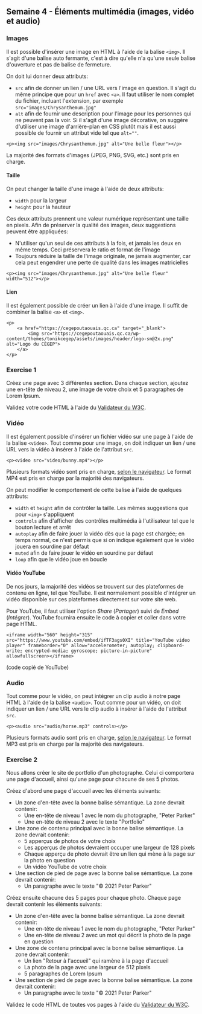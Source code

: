 ## Semaine 4 - Éléments multimédia (images, vidéo et audio)

### Images

Il est possible d'insérer une image en HTML à l'aide de la balise `<img>`. Il s'agit d'une balise auto fermante, c'est à dire qu'elle n'a qu'une seule balise d'ouverture et pas de balise de fermeture.

On doit lui donner deux attributs:

- `src` afin de donner un lien / une URL vers l'image en question. Il s'agit du même principe que pour un `href` avec `<a>`. Il faut utiliser le nom complet du fichier, incluant l'extension, par exemple `src="images/Chrysanthemum.jpg"`
- `alt` afin de fournir une description pour l'image pour les personnes qui ne peuvent pas la voir. Si il s'agit d'une image décorative, on suggère d'utiliser une image d'arrière-plan en CSS plutôt mais il est aussi possible de fournir un attribut vide tel que `alt=""`.

```
<p><img src="images/Chrysanthemum.jpg" alt="Une belle fleur"></p>
```

La majorité des formats d'images (JPEG, PNG, SVG, etc.) sont pris en charge.

#### Taille

On peut changer la taille d'une image à l'aide de deux attributs:

- `width` pour la largeur
- `height` pour la hauteur

Ces deux attributs prennent une valeur numérique représentant une taille en pixels. Afin de préserver la qualité des images, deux suggestions peuvent être appliquées:

- N'utiliser qu'un seul de ces attributs à la fois, et jamais les deux en même temps. Ceci préservera le ratio et format de l'image
- Toujours réduire la taille de l'image originale, ne jamais augmenter, car cela peut engendrer une perte de qualité dans les images matricielles

```
<p><img src="images/Chrysanthemum.jpg" alt="Une belle fleur" width="512"></p>
```

#### Lien

Il est également possible de créer un lien à l'aide d'une image. Il suffit de combiner la balise `<a>` et `<img>`.

```
<p>
	<a href="https://cegepoutaouais.qc.ca" target="_blank">
		<img src="https://cegepoutaouais.qc.ca/wp-content/themes/tonikcegep/assets/images/header/logo-sm@2x.png" alt="Logo du CÉGEP">
	</a>
</p>
```

### Exercise 1

Créez une page avec 3 différentes section. Dans chaque section, ajoutez une en-tête de niveau 2, une image de votre choix et 5 paragraphes de Lorem Ipsum.

Validez votre code HTML à l'aide du [Validateur du W3C](https://validator.w3.org/#validate_by_input).

### Vidéo

Il est également possible d'insérer un fichier vidéo sur une page à l'aide de la balise `<video>`. Tout comme pour une image, on doit indiquer un lien / une URL vers la vidéo à insérer à l'aide de l'attribut `src`.

```
<p><video src="video/bunny.mp4"></p>
```

Plusieurs formats vidéo sont pris en charge, [selon le navigateur](https://www.w3schools.com/tags/tag_video.asp). Le format MP4 est pris en charge par la majorité des navigateurs.

On peut modifier le comportement de cette balise à l'aide de quelques attributs:

- `width` et `height` afin de contrôler la taille. Les mêmes suggestions que pour `<img>` s'appliquent
- `controls` afin d'afficher des contrôles multimédia à l'utilisateur tel que le bouton lecture et arrêt
- `autoplay` afin de faire jouer la vidéo dès que la page est chargée; en temps normal, ce n'est permis que si on indique également que le vidéo jouera en sourdine par défaut
- `muted` afin de faire jouer le vidéo en sourdine par défaut
- `loop` afin que le vidéo joue en boucle

#### Vidéo YouTube

De nos jours, la majorité des vidéos se trouvent sur des plateformes de contenu en ligne, tel que YouTube. Il est normalement possible d'intégrer un vidéo disponible sur ces plateformes directement sur votre site web.

Pour YouTube, il faut utiliser l'option _Share_ (_Partager_) suivi de _Embed_ (_Intégrer_). YouTube fournira ensuite le code à copier et coller dans votre page HTML.

```
<iframe width="560" height="315" src="https://www.youtube.com/embed/ifTF3ags0XI" title="YouTube video player" frameborder="0" allow="accelerometer; autoplay; clipboard-write; encrypted-media; gyroscope; picture-in-picture" allowfullscreen></iframe>
```

(code copié de YouTube)

### Audio

Tout comme pour le vidéo, on peut intégrer un clip audio à notre page HTML à l'aide de la balise `<audio>`. Tout comme pour un vidéo, on doit indiquer un lien / une URL vers le clip audio à insérer à l'aide de l'attribut `src`.

```
<p><audio src="audio/horse.mp3" controls></p>
```

Plusieurs formats audio sont pris en charge, [selon le navigateur](https://www.w3schools.com/tags/tag_audio.asp). Le format MP3 est pris en charge par la majorité des navigateurs.

### Exercise 2

Nous allons créer le site de portfolio d'un photographe. Celui ci comportera une page d'accueil, ainsi qu'une page pour chacune de ses 5 photos.

Créez d'abord une page d'accueil avec les éléments suivants:

- Un zone d'en-tête avec la bonne balise sémantique. La zone devrait contenir:
  - Une en-tête de niveau 1 avec le nom du photographe, "Peter Parker"
  - Une en-tête de niveau 2 avec le texte "Portfolio"
- Une zone de contenu principal avec la bonne balise sémantique. La zone devrait contenir:
  - 5 apperçus de photos de votre choix
  - Les apperçus de photos devraient occuper une largeur de 128 pixels
  - Chaque apperçu de photo devrait être un lien qui mène à la page sur la photo en question
  - Un vidéo YouTube de votre choix
- Une section de pied de page avec la bonne balise sémantique. La zone devrait contenir:
  - Un paragraphe avec le texte "© 2021 Peter Parker"

Créez ensuite chacune des 5 pages pour chaque photo. Chaque page devrait contenir les éléments suivants:

- Un zone d'en-tête avec la bonne balise sémantique. La zone devrait contenir:
  - Une en-tête de niveau 1 avec le nom du photographe, "Peter Parker"
  - Une en-tête de niveau 2 avec un mot qui décrit la photo de la page en question
- Une zone de contenu principal avec la bonne balise sémantique. La zone devrait contenir:
  - Un lien "Retour à l'accueil" qui ramène à la page d'accueil
  - La photo de la page avec une largeur de 512 pixels
  - 5 paragraphes de Lorem Ipsum
- Une section de pied de page avec la bonne balise sémantique. La zone devrait contenir:
  - Un paragraphe avec le texte "© 2021 Peter Parker"

Validez le code HTML de toutes vos pages à l'aide du [Validateur du W3C](https://validator.w3.org/#validate_by_input).
